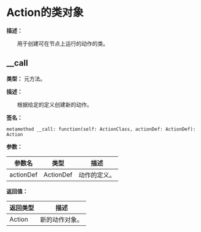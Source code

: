 # Action的类对象

**描述：**

&emsp;&emsp;用于创建可在节点上运行的动作的类。

## __call

**类型：** 元方法。

**描述：**

&emsp;&emsp;根据给定的定义创建新的动作。

**签名：**
```tl
metamethod __call: function(self: ActionClass, actionDef: ActionDef): Action
```

**参数：**

| 参数名 | 类型 | 描述 |
| --- | --- | --- |
| actionDef | ActionDef | 动作的定义。 |

**返回值：**

| 返回类型 | 描述 |
| --- | --- |
| Action | 新的动作对象。 |